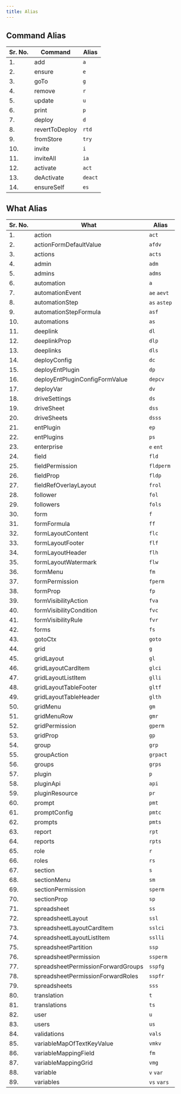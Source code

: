 ```yaml
---
title: Alias
---
```


## Command Alias
| Sr. No. | Command | Alias |
| --- | --- | --- |
| 1. | add | `a` |
| 2. | ensure | `e` |
| 3. | goTo | `g` |
| 4. | remove | `r` |
| 5. | update | `u` |
| 6. | print | `p` |
| 7. | deploy | `d` |
| 8. | revertToDeploy | `rtd` |
| 9. | fromStore | `try` |
| 10. | invite | `i` |
| 11. | inviteAll | `ia` |
| 12. | activate | `act` |
| 13. | deActivate | `deact` |
| 14. | ensureSelf | `es` |


## What Alias
| Sr. No. | What | Alias |
| --- | --- | --- |
| 1. | action | `act`  |
| 2. | actionFormDefaultValue | `afdv`  |
| 3. | actions | `acts`  |
| 4. | admin | `adm`  |
| 5. | admins | `adms`  |
| 6. | automation | `a`  |
| 7. | automationEvent | `ae` `aevt`  |
| 8. | automationStep | `as` `astep`  |
| 9. | automationStepFormula | `asf`  |
| 10. | automations | `as`  |
| 11. | deeplink | `dl`  |
| 12. | deeplinkProp | `dlp`  |
| 13. | deeplinks | `dls`  |
| 14. | deployConfig | `dc`  |
| 15. | deployEntPlugin | `dp`  |
| 16. | deployEntPluginConfigFormValue | `depcv`  |
| 17. | deployVar | `dv`  |
| 18. | driveSettings | `ds`  |
| 19. | driveSheet | `dss`  |
| 20. | driveSheets | `dsss`  |
| 21. | entPlugin | `ep`  |
| 22. | entPlugins | `ps`  |
| 23. | enterprise | `e` `ent`  |
| 24. | field | `fld`  |
| 25. | fieldPermission | `fldperm`  |
| 26. | fieldProp | `fldp`  |
| 27. | fieldRefOverlayLayout | `frol`  |
| 28. | follower | `fol`  |
| 29. | followers | `fols`  |
| 30. | form | `f`  |
| 31. | formFormula | `ff`  |
| 32. | formLayoutContent | `flc`  |
| 33. | formLayoutFooter | `flf`  |
| 34. | formLayoutHeader | `flh`  |
| 35. | formLayoutWatermark | `flw`  |
| 36. | formMenu | `fm`  |
| 37. | formPermission | `fperm`  |
| 38. | formProp | `fp`  |
| 39. | formVisibilityAction | `fva`  |
| 40. | formVisibilityCondition | `fvc`  |
| 41. | formVisibilityRule | `fvr`  |
| 42. | forms | `fs`  |
| 43. | gotoCtx | `goto`  |
| 44. | grid | `g`  |
| 45. | gridLayout | `gl`  |
| 46. | gridLayoutCardItem | `glci`  |
| 47. | gridLayoutListItem | `glli`  |
| 48. | gridLayoutTableFooter | `gltf`  |
| 49. | gridLayoutTableHeader | `glth`  |
| 50. | gridMenu | `gm`  |
| 51. | gridMenuRow | `gmr`  |
| 52. | gridPermission | `gperm`  |
| 53. | gridProp | `gp`  |
| 54. | group | `grp`  |
| 55. | groupAction | `grpact`  |
| 56. | groups | `grps`  |
| 57. | plugin | `p`  |
| 58. | pluginApi | `api`  |
| 59. | pluginResource | `pr`  |
| 60. | prompt | `pmt`  |
| 61. | promptConfig | `pmtc`  |
| 62. | prompts | `pmts`  |
| 63. | report | `rpt`  |
| 64. | reports | `rpts`  |
| 65. | role | `r`  |
| 66. | roles | `rs`  |
| 67. | section | `s`  |
| 68. | sectionMenu | `sm`  |
| 69. | sectionPermission | `sperm`  |
| 70. | sectionProp | `sp`  |
| 71. | spreadsheet | `ss`  |
| 72. | spreadsheetLayout | `ssl`  |
| 73. | spreadsheetLayoutCardItem | `sslci`  |
| 74. | spreadsheetLayoutListItem | `sslli`  |
| 75. | spreadsheetPartition | `ssp`  |
| 76. | spreadsheetPermission | `ssperm`  |
| 77. | spreadsheetPermissionForwardGroups | `sspfg`  |
| 78. | spreadsheetPermissionForwardRoles | `sspfr`  |
| 79. | spreadsheets | `sss`  |
| 80. | translation | `t`  |
| 81. | translations | `ts`  |
| 82. | user | `u`  |
| 83. | users | `us`  |
| 84. | validations | `vals`  |
| 85. | variableMapOfTextKeyValue | `vmkv`  |
| 86. | variableMappingField | `fm`  |
| 87. | variableMappingGrid | `vmg`  |
| 88. | variable | `v` `var`  |
| 89. | variables | `vs` `vars`  |
